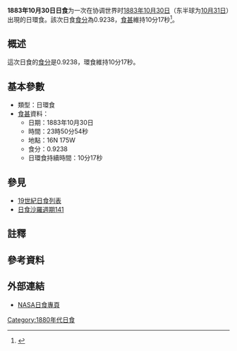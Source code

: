 {{Infobox Solar eclipse
| Year        = 1883
| Month       = 10
| Day         = 30
| Type        = 日環食
| Image       = SE1883Oct30A.gif
| Image size  = 200px
| Image intro = 1883年10月30日日環食路徑圖
  <!--   日食資料   -->
| Gamma       = 0.5030
| Mag         = 0.9238
| Saros       = [[日食沙羅週期141|141]]
| Saros total = 
| Saros seq   = 
  <!--     食甚     -->
| Duration    = 10分17秒
| Location    = 
| Coords      = 
| Width       = 331公里
  <!--   開始時間   -->
| Partial     = 
| Start type  = 
| Centre      = 
| Greatest    = 23:50:54
  <!--     倒數     -->
| hour        = 23
| minute      = 50
| second      = 54
| Duration_s  = 
}}
'''1883年10月30日日食'''为一次在协调世界时[[1883年|1883年]][[10月30日|10月30日]]（东半球为[[10月31日|10月31日]]）出現的日環食。該次日食[[食分|食分]]為0.9238，[[食甚|食甚]]維持10分17秒<ref name="nasa_catalog_list">{{cite web |url=http://eclipse.gsfc.nasa.gov/SEcat5/SE1801-1900.html |title=Catalog of Solar Eclipses: 1801 to 1900 |language=en |publisher=[[NASA|NASA]] |accessdate=2009-07-26 |archiveurl=https://web.archive.org/web/20150112204733/http://eclipse.gsfc.nasa.gov/SEcat5/SE1801-1900.html |archivedate=2015-01-12 |deadurl=no }}</ref>。

== 概述 ==
這次日食的[[食分|食分]]是0.9238，環食維持10分17秒。

== 基本參數 ==
{{NoteUTC}}
* 類型：日環食
*[[食甚|食甚]]資料：
** 日期：1883年10月30日
** 時間：23時50分54秒 
** 地點：16N 175W
** 食分：0.9238
** 日環食持續時間：10分17秒

== 參見 ==
{{日食主題}}
* [[19世紀日食列表|19世紀日食列表]]
* [[日食沙羅週期141|日食沙羅週期141]]

== 註釋 ==
{{NoteFoot}}

== 參考資料 ==
{{reflist}}

== 外部連結 ==
* [http://eclipse.gsfc.nasa.gov/solar.html NASA日食專頁]{{Wayback|url=http://eclipse.gsfc.nasa.gov/solar.html |date=20190108200537 }}{{en icon}}

{{日食}}

[[Category:1880年代日食|Category:1880年代日食]]


{{Eclipse-stub}}